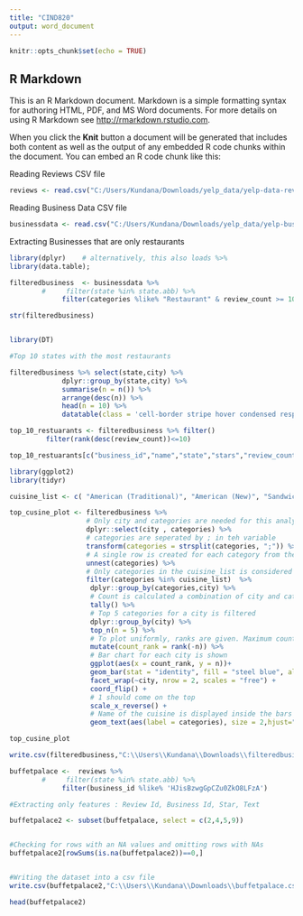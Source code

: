 ---
title: "CIND820"
output: word_document
---

```{r setup, include=FALSE}
knitr::opts_chunk$set(echo = TRUE)
```

## R Markdown

This is an R Markdown document. Markdown is a simple formatting syntax for authoring HTML, PDF, and MS Word documents. For more details on using R Markdown see <http://rmarkdown.rstudio.com>.

When you click the **Knit** button a document will be generated that includes both content as well as the output of any embedded R code chunks within the document. You can embed an R code chunk like this:


Reading Reviews CSV file


```{r}

reviews <- read.csv("C:/Users/Kundana/Downloads/yelp_data/yelp-data-reviews.csv",stringsAsFactors=FALSE,sep = ",", header = TRUE, na.strings=c("","NA"))
```

Reading Business Data CSV file

```{r}


businessdata <- read.csv("C:/Users/Kundana/Downloads/yelp_data/yelp-business-data.csv",stringsAsFactors=FALSE,sep = ",", header = TRUE, na.strings=c("","NA"))

```


Extracting Businesses that are only restaurants
```{r}
library(dplyr)    # alternatively, this also loads %>%
library(data.table);

filteredbusiness  <- businessdata %>% 
        #     filter(state %in% state.abb) %>% 
             filter(categories %like% "Restaurant" & review_count >= 100)

str(filteredbusiness)
```


```{r}
```
```{r}

library(DT)

#Top 10 states with the most restaurants

filteredbusiness %>% select(state,city) %>% 
             dplyr::group_by(state,city) %>% 
             summarise(n = n()) %>% 
             arrange(desc(n)) %>% 
             head(n = 10) %>%
             datatable(class = 'cell-border stripe hover condensed responsive')

```

```{r}

top_10_restuarants <- filteredbusiness %>% filter()
         filter(rank(desc(review_count))<=10)

top_10_restuarants[c("business_id","name","state","stars","review_count")]
```

```{r}

library(ggplot2)
library(tidyr)

cuisine_list <- c( "American (Traditional)", "American (New)", "Sandwiches", "Fast Food", "Mexican", "Pizza", "Italian", "Chinese", "Ice Cream & Frozen Yogurt", "Bakeries", "Desserts", "Seafood", "Sushi Bars", "Juice Bars & Smoothies", "Mediterranean", "Steakhouses", "Burgers", "Salad", "Barbeque", "Cocktail Bars", "Thai", "Buffets", "Hot Dogs", "Asian", "Japanese", "American", "Indian")

top_cusine_plot <- filteredbusiness %>% 
                   # Only city and categories are needed for this analysis
                   dplyr::select(city , categories) %>%
                   # categories are seperated by ; in teh variable
                   transform(categories = strsplit(categories, ";")) %>%
                   # A single row is created for each category from the list
                   unnest(categories) %>%
                   # Only categories in the cuisine_list is considered
                   filter(categories %in% cuisine_list)  %>%  
                    dplyr::group_by(categories,city) %>%
                    # Count is calculated a combination of city and category
                    tally() %>% 
                    # Top 5 categories for a city is filtered 
                    dplyr::group_by(city) %>% 
                    top_n(n = 5) %>% 
                    # To plot uniformly, ranks are given. Maximum count is given the rank 1
                    mutate(count_rank = rank(-n)) %>% 
                    # Bar chart for each city is shown
                    ggplot(aes(x = count_rank, y = n))+ 
                    geom_bar(stat = "identity", fill = "steel blue", alpha = 0.3) + 
                    facet_wrap(~city, nrow = 2, scales = "free") + 
                    coord_flip() + 
                    # 1 should come on the top
                    scale_x_reverse() +
                    # Name of the cuisine is displayed inside the bars
                    geom_text(aes(label = categories), size = 2,hjust="inward") 

top_cusine_plot


```

```{r}
write.csv(filteredbusiness,"C:\\Users\\Kundana\\Downloads\\filteredbusiness.csv", row.names = FALSE)

```

```{r}

buffetpalace <-  reviews %>% 
        #     filter(state %in% state.abb) %>% 
             filter(business_id %like% 'HJisBzwgGpCZu0ZkO8LFzA')

```

```{r}

#Extracting only features : Review Id, Business Id, Star, Text

buffetpalace2 <- subset(buffetpalace, select = c(2,4,5,9))


#Checking for rows with an NA values and omitting rows with NAs
buffetpalace2[rowSums(is.na(buffetpalace2))==0,]


#Writing the dataset into a csv file
write.csv(buffetpalace2,"C:\\Users\\Kundana\\Downloads\\buffetpalace.csv", row.names = FALSE)

head(buffetpalace2)

```

